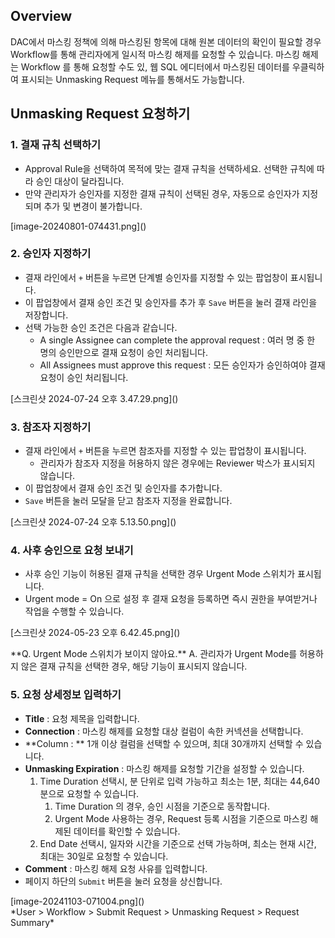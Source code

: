 
## Overview
DAC에서 마스킹 정책에 의해 마스킹된 항목에 대해 원본 데이터의 확인이 필요할 경우 Workflow를 통해 관리자에게 일시적 마스킹 해제를 요청할 수 있습니다. 마스킹 해제는 Workflow 를 통해 요청할 수도 있, 웹 SQL 에디터에서 마스킹된 데이터를 우클릭하여 표시되는 Unmasking Request 메뉴를 통해서도 가능합니다.

## Unmasking Request 요청하기
### 1. 결재 규칙 선택하기
* Approval Rule을 선택하여 목적에 맞는 결재 규칙을 선택하세요. 선택한 규칙에 따라 승인 대상이 달라집니다.
* 만약 관리자가 승인자를 지정한 결재 규칙이 선택된 경우, 자동으로 승인자가 지정되며 추가 및 변경이 불가합니다.

<p align="center">
<div>[image-20240801-074431.png]()</div>
</p>

### 2. 승인자 지정하기
* 결재 라인에서 `+` 버튼을 누르면 단계별 승인자를 지정할 수 있는 팝업창이 표시됩니다.
* 이 팝업창에서 결재 승인 조건 및 승인자를 추가 후 `Save` 버튼을 눌러 결재 라인을 저장합니다.
* 선택 가능한 승인 조건은 다음과 같습니다.
    * A single Assignee can complete the approval request : 여러 명 중 한 명의 승인만으로 결재 요청이 승인 처리됩니다.
    * All Assignees must approve this request : 모든 승인자가 승인하여야 결재 요청이 승인 처리됩니다.

<p align="center">
<div>[스크린샷 2024-07-24 오후 3.47.29.png]()</div>
</p>

### 3. 참조자 지정하기
* 결재 라인에서 `+` 버튼을 누르면 참조자를 지정할 수 있는 팝업창이 표시됩니다.
    * 관리자가 참조자 지정을 허용하지 않은 경우에는 Reviewer 박스가 표시되지 않습니다.
* 이 팝업창에서 결재 승인 조건 및 승인자를 추가합니다.
* `Save` 버튼을 눌러 모달을 닫고 참조자 지정을 완료합니다.

<p align="center">
<div>[스크린샷 2024-07-24 오후 5.13.50.png]()</div>
</p>

### 4. 사후 승인으로 요청 보내기
* 사후 승인 기능이 허용된 결재 규칙을 선택한 경우 Urgent Mode 스위치가 표시됩니다.
* Urgent mode = On 으로 설정 후 결재 요청을 등록하면 즉시 권한을 부여받거나 작업을 수행할 수 있습니다.

<p align="center">
<div>[스크린샷 2024-05-23 오후 6.42.45.png]()</div>
</p>

<Callout type="important">
**Q. Urgent Mode 스위치가 보이지 않아요.** 
A. 관리자가 Urgent Mode를 허용하지 않은 결재 규칙을 선택한 경우, 해당 기능이 표시되지 않습니다. 
</Callout>

### 5. 요청 상세정보 입력하기
* **Title**  : 요청 제목을 입력합니다.
* **Connection**  : 마스킹 해제를 요청할 대상 컬럼이 속한 커넥션을 선택합니다.
* **Column : ** 1개 이상 컬럼을 선택할 수 있으며, 최대 30개까지 선택할 수 있습니다.
* **Unmasking Expiration**  : 마스킹 해제를 요청할 기간을 설정할 수 있습니다.
    1. Time Duration 선택시, 분 단위로 입력 가능하고 최소는 1분, 최대는 44,640분으로 요청할 수 있습니다.
        1. Time Duration 의 경우, 승인 시점을 기준으로 동작합니다.
        2. Urgent Mode 사용하는 경우, Request 등록 시점을 기준으로 마스킹 해제된 데이터를 확인할 수 있습니다.
    2. End Date 선택시, 일자와 시간을 기준으로 선택 가능하며, 최소는 현재 시간, 최대는 30일로 요청할 수 있습니다.
* **Comment**  : 마스킹 해제 요청 사유를 입력합니다.
* 페이지 하단의 `Submit` 버튼을 눌러 요청을 상신합니다.

<p align="center">
<div>[image-20241103-071004.png]()</div>
*User &gt; Workflow &gt; Submit Request &gt; Unmasking Request &gt; Request Summary*
</p>


